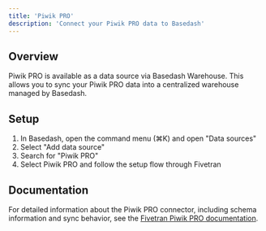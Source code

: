 ```yaml
---
title: 'Piwik PRO'
description: 'Connect your Piwik PRO data to Basedash'
---
```


## Overview

Piwik PRO is available as a data source via Basedash Warehouse. This allows you to sync your Piwik PRO data into a centralized warehouse managed by Basedash.

## Setup

1. In Basedash, open the command menu (⌘K) and open "Data sources"
2. Select "Add data source"
3. Search for "Piwik PRO"
4. Select Piwik PRO and follow the setup flow through Fivetran

## Documentation

For detailed information about the Piwik PRO connector, including schema information and sync behavior, see the [Fivetran Piwik PRO documentation](https://fivetran.com/docs/connectors/applications/piwik-pro).
